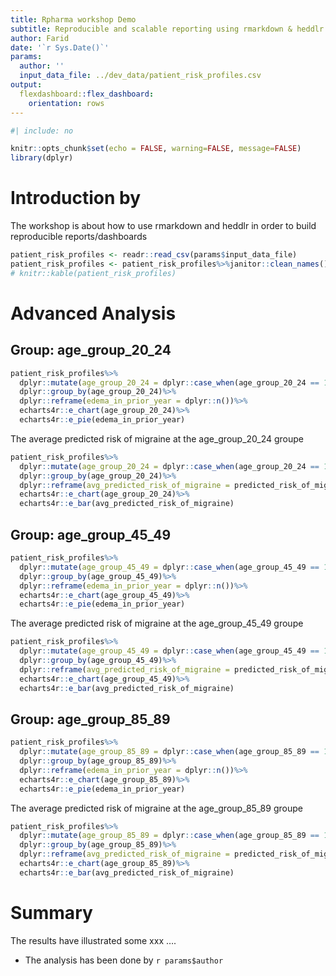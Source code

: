 ```yaml
---
title: Rpharma workshop Demo
subtitle: Reproducible and scalable reporting using rmarkdown & heddlr
author: Farid
date: '`r Sys.Date()`'
params:
  author: ''
  input_data_file: ../dev_data/patient_risk_profiles.csv
output:
  flexdashboard::flex_dashboard:
    orientation: rows
---
```


```r
#| include: no

knitr::opts_chunk$set(echo = FALSE, warning=FALSE, message=FALSE)
library(dplyr)
```


# Introduction by 


The workshop is about how to use rmarkdown and heddlr in order to build reproducible reports/dashboards 

```r
patient_risk_profiles <- readr::read_csv(params$input_data_file)
patient_risk_profiles <- patient_risk_profiles%>%janitor::clean_names()
# knitr::kable(patient_risk_profiles)
```


# Advanced Analysis 

## Group: age_group_20_24
```r
patient_risk_profiles%>%
  dplyr::mutate(age_group_20_24 = dplyr::case_when(age_group_20_24 == 1  ~ "Yes", .default = "No"))%>%
  dplyr::group_by(age_group_20_24)%>%
  dplyr::reframe(edema_in_prior_year = dplyr::n())%>%
  echarts4r::e_chart(age_group_20_24)%>%
  echarts4r::e_pie(edema_in_prior_year)
```


The average predicted risk of migraine at the age_group_20_24 groupe
```r
patient_risk_profiles%>%
  dplyr::mutate(age_group_20_24 = dplyr::case_when(age_group_20_24 == 1  ~ "Yes", .default = "No"))%>%
  dplyr::group_by(age_group_20_24)%>%
  dplyr::reframe(avg_predicted_risk_of_migraine = predicted_risk_of_migraine)%>%
  echarts4r::e_chart(age_group_20_24)%>%
  echarts4r::e_bar(avg_predicted_risk_of_migraine)
```


## Group: age_group_45_49
```r
patient_risk_profiles%>%
  dplyr::mutate(age_group_45_49 = dplyr::case_when(age_group_45_49 == 1  ~ "Yes", .default = "No"))%>%
  dplyr::group_by(age_group_45_49)%>%
  dplyr::reframe(edema_in_prior_year = dplyr::n())%>%
  echarts4r::e_chart(age_group_45_49)%>%
  echarts4r::e_pie(edema_in_prior_year)
```


The average predicted risk of migraine at the age_group_45_49 groupe
```r
patient_risk_profiles%>%
  dplyr::mutate(age_group_45_49 = dplyr::case_when(age_group_45_49 == 1  ~ "Yes", .default = "No"))%>%
  dplyr::group_by(age_group_45_49)%>%
  dplyr::reframe(avg_predicted_risk_of_migraine = predicted_risk_of_migraine)%>%
  echarts4r::e_chart(age_group_45_49)%>%
  echarts4r::e_bar(avg_predicted_risk_of_migraine)
```


## Group: age_group_85_89
```r
patient_risk_profiles%>%
  dplyr::mutate(age_group_85_89 = dplyr::case_when(age_group_85_89 == 1  ~ "Yes", .default = "No"))%>%
  dplyr::group_by(age_group_85_89)%>%
  dplyr::reframe(edema_in_prior_year = dplyr::n())%>%
  echarts4r::e_chart(age_group_85_89)%>%
  echarts4r::e_pie(edema_in_prior_year)
```


The average predicted risk of migraine at the age_group_85_89 groupe
```r
patient_risk_profiles%>%
  dplyr::mutate(age_group_85_89 = dplyr::case_when(age_group_85_89 == 1  ~ "Yes", .default = "No"))%>%
  dplyr::group_by(age_group_85_89)%>%
  dplyr::reframe(avg_predicted_risk_of_migraine = predicted_risk_of_migraine)%>%
  echarts4r::e_chart(age_group_85_89)%>%
  echarts4r::e_bar(avg_predicted_risk_of_migraine)
```


# Summary 

The results have illustrated some xxx ....


* The analysis has been done by `r params$author`